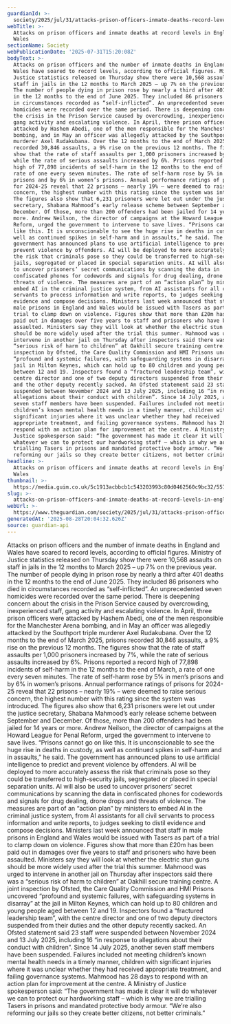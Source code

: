 ```yaml
---
guardianId: >-
  society/2025/jul/31/attacks-prison-officers-inmate-deaths-record-levels-england-wales
webTitle: >-
  Attacks on prison officers and inmate deaths at record levels in England and
  Wales
sectionName: Society
webPublicationDate: '2025-07-31T15:20:08Z'
bodyText: >-
  Attacks on prison officers and the number of inmate deaths in England and
  Wales have soared to record levels, according to official figures. Ministry of
  Justice statistics released on Thursday show there were 10,568 assaults on
  staff in jails in the 12 months to March 2025 – up 7% on the previous year.
  The number of people dying in prison rose by nearly a third after 401 deaths
  in the 12 months to the end of June 2025. They included 86 prisoners who died
  in circumstances recorded as “self-inflicted”. An unprecedented seven
  homicides were recorded over the same period. There is deepening concern about
  the crisis in the Prison Service caused by overcrowding, inexperienced staff,
  gang activity and escalating violence. In April, three prison officers were
  attacked by Hashem Abedi, one of the men responsible for the Manchester Arena
  bombing, and in May an officer was allegedly attacked by the Southport triple
  murderer Axel Rudakubana. Over the 12 months to the end of March 2025, prisons
  recorded 30,846 assaults, a 9% rise on the previous 12 months. The figures
  show that the rate of staff assaults per 1,000 prisoners increased by 7%,
  while the rate of serious assaults increased by 6%. Prisons reported a record
  high of 77,898 incidents of self-harm in the 12 months to the end of March, a
  rate of one every seven minutes. The rate of self-harm rose by 5% in men’s
  prisons and by 6% in women’s prisons. Annual performance ratings of prisons
  for 2024-25 reveal that 22 prisons – nearly 19% – were deemed to raise serious
  concern, the highest number with this rating since the system was introduced.
  The figures also show that 6,231 prisoners were let out under the justice
  secretary, Shabana Mahmood’s early release scheme between September and
  December. Of those, more than 200 offenders had been jailed for 14 years or
  more. Andrew Neilson, the director of campaigns at the Howard League for Penal
  Reform, urged the government to intervene to save lives. “Prisons cannot go on
  like this. It is unconscionable to see the huge rise in deaths in custody, as
  well as continued spikes in self-harm and in assaults,” he said. The
  government has announced plans to use artificial intelligence to predict and
  prevent violence by offenders. AI will be deployed to more accurately assess
  the risk that criminals pose so they could be transferred to high-security
  jails, segregated or placed in special separation units. AI will also be used
  to uncover prisoners’ secret communications by scanning the data in
  confiscated phones for codewords and signals for drug dealing, drone drops and
  threats of violence. The measures are part of an “action plan” by ministers to
  embed AI in the criminal justice system, from AI assistants for all civil
  servants to process information and write reports, to judges seeking to distil
  evidence and compose decisions. Ministers last week announced that staff in
  male prisons in England and Wales would be issued with Tasers as part of a
  trial to clamp down on violence. Figures show that more than £20m has been
  paid out in damages over five years to staff and prisoners who have been
  assaulted. Ministers say they will look at whether the electric stun guns
  should be more widely used after the trial this summer. Mahmood was urged to
  intervene in another jail on Thursday after inspectors said there was a
  “serious risk of harm to children” at Oakhill secure training centre. A joint
  inspection by Ofsted, the Care Quality Commission and HMI Prisons uncovered
  “profound and systemic failures, with safeguarding systems in disarray” at the
  jail in Milton Keynes, which can hold up to 80 children and young people aged
  between 12 and 19. Inspectors found a “fractured leadership team”, with the
  centre director and one of two deputy directors suspended from their duties
  and the other deputy recently sacked. An Ofsted statement said 23 staff were
  suspended between November 2024 and 13 July 2025, including 16 “in response to
  allegations about their conduct with children”. Since 14 July 2025, another
  seven staff members have been suspended. Failures included not meeting
  children’s known mental health needs in a timely manner, children with
  significant injuries where it was unclear whether they had received
  appropriate treatment, and failing governance systems. Mahmood has 28 days to
  respond with an action plan for improvement at the centre. A Ministry of
  Justice spokesperson said: “The government has made it clear it will do
  whatever we can to protect our hardworking staff – which is why we are
  trialling Tasers in prisons and mandated protective body armour. “We’re also
  reforming our jails so they create better citizens, not better criminals.”
headline: >-
  Attacks on prison officers and inmate deaths at record levels in England and
  Wales
thumbnail: >-
  https://media.guim.co.uk/5c1913acbbcb1c543203993c80d0462560c9bc32/557_0_4688_3750/500.jpg
slug: >-
  attacks-on-prison-officers-and-inmate-deaths-at-record-levels-in-england-and-wales
webUrl: >-
  https://www.theguardian.com/society/2025/jul/31/attacks-prison-officers-inmate-deaths-record-levels-england-wales
generatedAt: '2025-08-28T20:04:32.626Z'
source: guardian-api
---
```

Attacks on prison officers and the number of inmate deaths in England and Wales have soared to record levels, according to official figures. Ministry of Justice statistics released on Thursday show there were 10,568 assaults on staff in jails in the 12 months to March 2025 – up 7% on the previous year. The number of people dying in prison rose by nearly a third after 401 deaths in the 12 months to the end of June 2025. They included 86 prisoners who died in circumstances recorded as “self-inflicted”. An unprecedented seven homicides were recorded over the same period. There is deepening concern about the crisis in the Prison Service caused by overcrowding, inexperienced staff, gang activity and escalating violence. In April, three prison officers were attacked by Hashem Abedi, one of the men responsible for the Manchester Arena bombing, and in May an officer was allegedly attacked by the Southport triple murderer Axel Rudakubana. Over the 12 months to the end of March 2025, prisons recorded 30,846 assaults, a 9% rise on the previous 12 months. The figures show that the rate of staff assaults per 1,000 prisoners increased by 7%, while the rate of serious assaults increased by 6%. Prisons reported a record high of 77,898 incidents of self-harm in the 12 months to the end of March, a rate of one every seven minutes. The rate of self-harm rose by 5% in men’s prisons and by 6% in women’s prisons. Annual performance ratings of prisons for 2024-25 reveal that 22 prisons – nearly 19% – were deemed to raise serious concern, the highest number with this rating since the system was introduced. The figures also show that 6,231 prisoners were let out under the justice secretary, Shabana Mahmood’s early release scheme between September and December. Of those, more than 200 offenders had been jailed for 14 years or more. Andrew Neilson, the director of campaigns at the Howard League for Penal Reform, urged the government to intervene to save lives. “Prisons cannot go on like this. It is unconscionable to see the huge rise in deaths in custody, as well as continued spikes in self-harm and in assaults,” he said. The government has announced plans to use artificial intelligence to predict and prevent violence by offenders. AI will be deployed to more accurately assess the risk that criminals pose so they could be transferred to high-security jails, segregated or placed in special separation units. AI will also be used to uncover prisoners’ secret communications by scanning the data in confiscated phones for codewords and signals for drug dealing, drone drops and threats of violence. The measures are part of an “action plan” by ministers to embed AI in the criminal justice system, from AI assistants for all civil servants to process information and write reports, to judges seeking to distil evidence and compose decisions. Ministers last week announced that staff in male prisons in England and Wales would be issued with Tasers as part of a trial to clamp down on violence. Figures show that more than £20m has been paid out in damages over five years to staff and prisoners who have been assaulted. Ministers say they will look at whether the electric stun guns should be more widely used after the trial this summer. Mahmood was urged to intervene in another jail on Thursday after inspectors said there was a “serious risk of harm to children” at Oakhill secure training centre. A joint inspection by Ofsted, the Care Quality Commission and HMI Prisons uncovered “profound and systemic failures, with safeguarding systems in disarray” at the jail in Milton Keynes, which can hold up to 80 children and young people aged between 12 and 19. Inspectors found a “fractured leadership team”, with the centre director and one of two deputy directors suspended from their duties and the other deputy recently sacked. An Ofsted statement said 23 staff were suspended between November 2024 and 13 July 2025, including 16 “in response to allegations about their conduct with children”. Since 14 July 2025, another seven staff members have been suspended. Failures included not meeting children’s known mental health needs in a timely manner, children with significant injuries where it was unclear whether they had received appropriate treatment, and failing governance systems. Mahmood has 28 days to respond with an action plan for improvement at the centre. A Ministry of Justice spokesperson said: “The government has made it clear it will do whatever we can to protect our hardworking staff – which is why we are trialling Tasers in prisons and mandated protective body armour. “We’re also reforming our jails so they create better citizens, not better criminals.”
